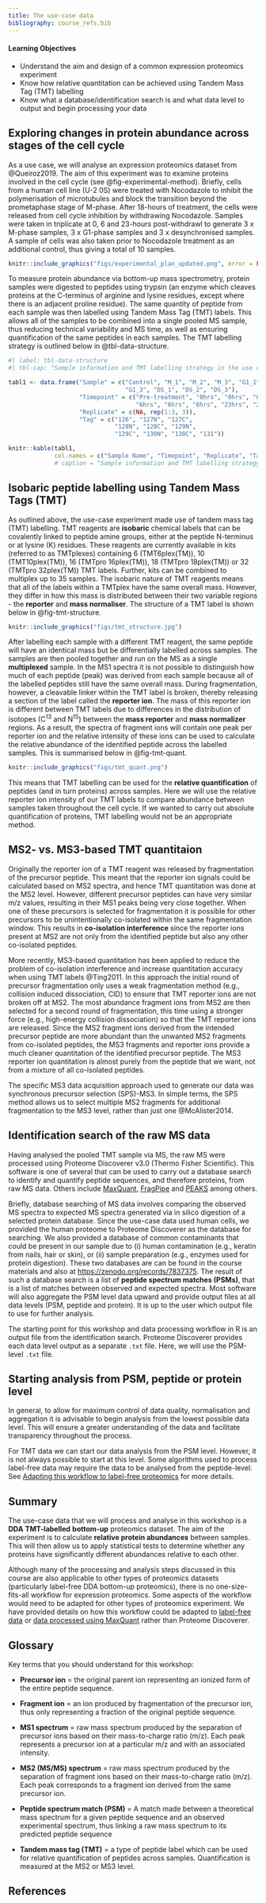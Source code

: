 ```yaml
---
title: The use-case data
bibliography: course_refs.bib
---
```


::: {.callout-tip}
#### Learning Objectives

* Understand the aim and design of a common expression proteomics experiment
* Know how relative quantitation can be achieved using Tandem Mass Tag (TMT) labelling
* Know what a database/identification search is and what data level to output 
and begin processing your data

:::

## Exploring changes in protein abundance across stages of the cell cycle

As a use case, we will analyse an expression proteomics dataset from @Queiroz2019.
The aim of this experiment was to examine proteins involved in the cell cycle
(see @fig-experimental-method). Briefly, cells from a human cell 
line (U-2 0S) were treated with Nocodazole to inhibit the polymerisation of
microtubules and block the transition beyond the prometaphase stage of M-phase.
After 18-hours of treatment, the cells were released from cell cycle inhibition 
by withdrawing Nocodazole. Samples were taken in triplicate at 0, 6 and 23-hours
post-withdrawl to generate 3 x M-phase samples, 3 x G1-phase samples and 3 x
desynchronised samples. A sample of cells was also taken prior to Nocodazole
treatment as an additional control, thus giving a total of 10 samples. 


```r
knitr::include_graphics("figs/experimental_plan_updated.png", error = FALSE)
```


To measure protein abundance via bottom-up mass spectrometry, protein samples 
were digested to peptides using trypsin (an enzyme which cleaves proteins at 
the C-terminus of arginine and lysine residues, except where there is an 
adjacent proline residue). The same quantity of peptide from each sample was then
labelled using Tandem Mass Tag (TMT) labels. This allows all of the samples to 
be combined into a single pooled MS sample, thus reducing technical variability
and MS time, as well as ensuring quantification of the same peptides in each 
samples. The TMT labelling strategy is outlined below in @tbl-data-structure.


```r
#| label: tbl-data-structure
#| tbl-cap: "Sample information and TMT labelling strategy in the use case experiment"

tabl1 <- data.frame("Sample" = c("Control", "M_1", "M_2", "M_3", "G1_1", "G1_2",
                                 "G1_3", "DS_1", "DS_2", "DS_3"),
                    "Timepoint" = c("Pre-treatment", "0hrs", "0hrs", "0hrs",
                                    "6hrs", "6hrs", "6hrs", "23hrs", "23hrs", "23hrs"),
                    "Replicate" = c(NA, rep(1:3, 3)),
                    "Tag" = c("126", "127N", "127C", 
                              "128N", "128C", "129N",
                              "129C", "130N", "130C", "131"))

knitr::kable(tabl1,
             col.names = c("Sample Name", "Timepoint", "Replicate", "Tag"))
             # caption = "Sample information and TMT labelling strategy in the use case experiment")
```


## Isobaric peptide labelling using Tandem Mass Tags (TMT)

As outlined above, the use-case experiment made use of tandem mass tag (TMT)
labelling. TMT reagents are **isobaric** chemical labels that can be covalently
linked to peptide amine groups, either at the peptide N-terminus or at lysine
(K) residues. These reagents are currently available in kits (referred to as
TMTplexes) containing 6 (TMT6plex(TM)), 10 (TMT10plex(TM)), 16 (TMTpro
16plex(TM)), 18 (TMTpro 18plex(TM)) or 32 (TMTpro 32plex(TM)) TMT labels.
Further, kits can be combined to multiplex up to 35 samples. The isobaric nature
of TMT reagents means that all of the labels within a TMTplex have the same
overall mass. However, they differ in how this mass is distributed between their
two variable regions - the **reporter** and **mass normaliser**. The structure
of a TMT label is shown below in @fig-tmt-structure.


```r
knitr::include_graphics("figs/tmt_structure.jpg")
```


After labelling each sample with a different TMT reagent, the same peptide will
have an identical mass but be differentially labelled across samples. The
samples are then pooled together and run on the MS as a single **multiplexed**
sample. In the MS1 spectra it is not possible to distinguish how much of each
peptide (peak) was derived from each sample because all of the labelled peptides
still have the same overall mass. During fragmentation, however, a cleavable
linker within the TMT label is broken, thereby releasing a section of the label
called the **reporter ion**. The mass of this reporter ion is different between
TMT labels due to differences in the distribution of isotopes (C^13^ and N^15^)
between the **mass reporter** and **mass normalizer** regions. As a result, the
spectra of fragment ions will contain one peak per reporter ion and the relative
intensity of these ions can be used to calculate the relative abundance of the
identified peptide across the labelled samples. This is summarised below in
@fig-tmt-quant.


```r
knitr::include_graphics("figs/tmt_quant.png")
```


This means that TMT labelling can be used for the **relative quantification** of 
peptides (and in turn proteins) across samples. Here we will use the relative
reporter ion intensity of our TMT labels to compare abundance between samples
taken throughout the cell cycle. If we wanted to carry out absolute quantification 
of proteins, TMT labelling would not be an appropriate method.

:::{.callout-note}
## MS2- vs. MS3-based TMT quantitaion

Originally the reporter ion of a TMT reagent was released by fragmentation of 
the precursor peptide. This meant that the reporter ion signals could be 
calculated based on MS2 spectra, and hence TMT quantitation was done at the MS2
level. However, different precursor peptides can have very similar m/z values,
resulting in their MS1 peaks being very close together. When one of these
precursors is selected for fragmentation it is possible for other precursors to
be unintentionally co-isolated within the same fragmentation window. This 
results in **co-isolation interference** since the reporter ions present at MS2
are not only from the identified peptide but also any other co-isolated peptides.

More recently, MS3-based quantitation has been applied to reduce the problem of
co-isolation interference and increase quantitation accuracy when using TMT labels
@Ting2011. In this approach the initial round of precursor fragmentation only uses 
a weak fragmentation method (e.g., collision induced dissociation, CID) to ensure
that TMT reporter ions are not broken off at MS2. The most abundance fragment ions
from MS2 are then selected for a second round of fragmentation, this time using
a stronger force (e.g., high-energy collision dissociation) so that the TMT
reporter ions are released. Since the MS2 fragment ions derived from the intended
precursor peptide are more abundant than the unwanted MS2 fragments from 
co-isolated peptides, the MS3 fragments and reporter ions provide a much cleaner
quantitation of the identified precursor peptide. The MS3 reporter ion 
quantitation is almost purely from the peptide that we want, not from a mixture
of all co-isolated peptides.

The specific MS3 data acquisition approach used to generate our data was 
synchronous precursor selection (SPS)-MS3. In simple terms, the SPS method 
allows us to select multiple MS2 fragments for additional fragmentation to the
MS3 level, rather than just one @McAlister2014.
:::

## Identification search of the raw MS data

Having analysed the pooled TMT sample via MS, the raw MS were processed using 
Proteome Discoverer v3.0 (Thermo Fisher Scientific). This software is one of 
several that can be used to carry out a database search to identify and 
quantify peptide sequences, and therefore proteins, from raw MS data. Others 
include [MaxQuant](https://www.maxquant.org), 
[FragPipe](https://fragpipe.nesvilab.org) and
[PEAKS](https://www.bioinfor.com/peaks-online/) among others.

Briefly, database searching of MS data involves comparing the observed MS spectra
to expected MS spectra generated via in silico digestion of a selected protein 
database. Since the use-case data used human cells, we provided the human proteome
to Proteome Discoverer as the database for searching. We also provided a 
database of common contaminants that could be present in our sample due to (i)
human contamination (e.g., keratin from nails, hair or skin), or (ii) sample
preparation (e.g., enzymes used for protein digestion). These two databases are
can be found in the course materials and also at
[https://zenodo.org/records/7837375](https://zenodo.org/records/7837375). The
result of such a database search is a list of **peptide spectrum matches
(PSMs)**, that is a list of matches between observed and expected spectra. Most
software will also aggregate the PSM level data upward and provide output files
at all data levels (PSM, peptide and protein). It is up to the user which output
file to use for further analysis.

The starting point for this workshop and data processing workflow in R is an 
output file from the identification search. Proteome Discoverer provides each 
data level output as a separate `.txt` file. Here, we will use the PSM-level
`.txt` file. 


## Starting analysis from PSM, peptide or protein level

In general, to allow for maximum control of data quality, normalisation and
aggregation it is advisable to begin analysis from the lowest possible data 
level. This will ensure a greater understanding of the data and facilitate
transparency throughout the process. 

For TMT data we can start our data analysis from the PSM level. However, it is
not always possible to start at this level. Some algorithms used to process 
label-free data may require the data to be analysed from the peptide-level. See
[Adapting this workflow to label-free proteomics](./11_lfq_vs_tmt.html) for 
more details.

## Summary
The use-case data that we will process and analyse in this workshop is a **DDA**
**TMT-labelled** **bottom-up** proteomics dataset. The aim of the experiment is
to calculate **relative protein abundances** between samples. This will then allow 
us to apply statistical tests to determine whether any proteins have significantly
different abundances relative to each other.

Although many of the processing and analysis steps discussed in this course are
also applicable to other types of proteomics datasets (particularly label-free
DDA bottom-up proteomics), there is no one-size-fits-all workflow for expression
proteomics. Some aspects of the workflow would need to be adapted for other
types of proteomics experiment. We have provided details on how this workflow 
could be adapted to [label-free data](./11_lfq_vs_tmt.html) or 
[data processed using MaxQuant](./10_maxquant_notes.html) rather than Proteome Discoverer.


## Glossary

Key terms that you should understand for this workshop:

- **Precursor ion** = the original parent ion representing an ionized form of the entire peptide sequence.

- **Fragment ion** = an ion produced by fragmentation of the precursor ion, thus only representing a fraction of the original peptide sequence.

- **MS1 spectrum** = raw mass spectrum produced by the separation of precursor ions based on their mass-to-charge ratio (m/z). Each peak represents a precursor ion at a particular m/z and with an associated intensity.

- **MS2 (MS/MS) spectrum** = raw mass spectrum produced by the separation of fragment ions based on their mass-to-charge ratio (m/z). Each peak corresponds to a fragment ion derived from the same precursor ion.

- **Peptide spectrum match (PSM)** =  A match made between a theoretical mass spectrum for a given peptide sequence and an observed experimental spectrum, thus linking a raw mass spectrum to its predicted peptide sequence

- **Tandem mass tag (TMT)** = a type of peptide label which can be used for relative quantification of peptides across samples. Quantification is measured at the MS2 or MS3 level.


## References {-}
